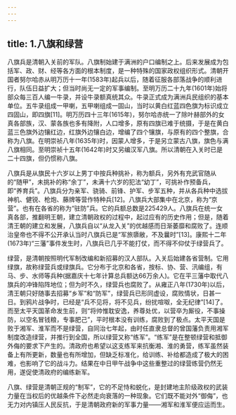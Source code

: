 ```yaml
---
---
---
```

title: 1.八旗和绿营
---




八旗兵是清朝入关前的军队。八旗制始建于满洲的户口编制之上。后来发展成为包括军、政、财、经等各方面的根本制度，是一种特殊的国家政权组织形式。清朝开国者努尔哈赤从明万历十一年(1583年)起兵以后，随着征服各部落战争的顺利进行，队伍日益扩大；但当时尚无一定的军事编制。至明万历二十九年(1601年)始将部众每三百人编一牛录，并设牛录额真统其众。牛录正式成为满洲兵民组织的基本单位。五牛录组成一甲喇，五甲喇组成一固山，当时以黄白红蓝四色旗为标识成立四固山，即四旗[11]。明万历四十三年(1615年)，努尔哈赤统一了除叶赫部外的女真各部族，汉、蒙各族也多有降附，人口增多，原有四旗已难于统摄，于是在黄白蓝三色旗外边镶红边，红旗外边镶白边，增编了四个镶旗，与原有的四个整旗，合称为八旗。在明崇祯八年(1635年)时，因蒙人增多，于是另立蒙古八旗，旗色与满八旗相同。至明崇祯十五年(1642年)时又另编汉军八旗。所以清朝在入关时已是二十四旗，但仍惯称八旗。

八旗兵是从旗民十六岁以上男丁中按兵种挑补，称为额兵，另外有充武官随从的“随甲”，未挑补的称“余丁”，未满十六岁的犯法“幼丁”，可挑补作预备兵，即“养育兵”。八旗兵分为亲军、骁骑、前锋、护军、步军五种，并从各兵种中选拔神机、健锐、枪炮、藤牌等营作特种兵[12]。八旗兵大部集中在北京，称为“京营”。也有在各省的称为“驻防”兵。它的兵额总数是225429人。八旗兵在统一女真各部，推翻明王朝，建立清朝政权的过程中，起过应有的历史作用；但是，随着清王朝的建立和发展，八旗兵自以“从龙入关”的优越感而日渐萎靡和腐败了。连顺治皇帝也不得不公开承认当时八旗兵已是“军旅隳敝，不及曩时”[13]。康熙十二年(1673年)“三藩”事件发生时，八旗兵已几乎不能打仗，而不得不仰仗于绿营兵了。

绿营，是清朝按照明代军制改编和新招募的汉人部队。入关后始建各省营制。它用绿旗，故称绿营兵或绿旗兵。它分布于北京和各省，按标、协、营、汛编组，有马、步、水师等兵种(据嘉庆十七年计算总兵额达66万余人)。它在平三藩中取代八旗兵的冲锋陷阵地位；但为时不久，绿营兵也腐败了。从雍正八年(1730年)以后，清王朝只好随事去招募“乡军”和“防军”，绿营兵已形同虚设，腐败情状，日甚一日。到鸦片战争时，已经是“兵不见将，将不见兵，纷扰喧呶，全无纪律”[14]了。而至太平天国革命发生前，则“将帅惟耽安逸，养尊处优，以营卒为厮役，不事操防，以空名冒钱粮，专事肥己”，平时根本没有训练，腐败到了极点。太平天国是败于湘军、淮军而不是绿营，自同治七年起，由时任直隶总督的曾国藩负责用湘军制度改造绿营，并推行到全国，所以绿营又称“练军”。“练军”是在整顿绿营和抵御外侮的要求下产生的。清政府也希望以这支练军来抗衡湘、淮的勇营，练军虽然装备上有所更新，数量也有所增加，但缺乏标准化，给训练、补给都造成了极大的困难，也影响了它的战斗力。结果在中日甲午战争中这些重整过的绿营练营仍然无用，遂促使清政府的编练新军。

八旗、绿营是清朝正规的“制军”，它的不足恃和蜕化，是封建地主阶级政权的武装力量在当权后的优越条件下必然走向衰落的一种现象。它们既不能对外“御侮”，也无力对内镇压人民反抗，于是清朝政府新的军事力量——湘军和淮军便应运而生。